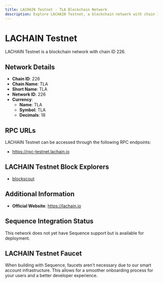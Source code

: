 ```yaml
--- 
title: LACHAIN Testnet - TLA Blockchain Network
description: Explore LACHAIN Testnet, a blockchain network with chain ID 226. Learn about its native currency, TLA, and how to interact with the network.
---
```


# LACHAIN Testnet

LACHAIN Testnet is a blockchain network with chain ID 226.

## Network Details

- **Chain ID**: 226
- **Chain Name**: TLA
- **Short Name**: TLA
- **Network ID**: 226
- **Currency**: 
  - **Name**: TLA
  - **Symbol**: TLA
  - **Decimals**: 18

## RPC URLs

LACHAIN Testnet can be accessed through the following RPC endpoints:

- https://rpc-testnet.lachain.io

## LACHAIN Testnet Block Explorers

- [blockscout](https://scan-test.lachain.io)

## Additional Information

- **Official Website**: https://lachain.io

## Sequence Integration Status

This network does not yet have Sequence support but is available for deployment.

## LACHAIN Testnet Faucet

When building with Sequence, faucets aren't necessary due to our smart account infrastructure. This allows for a smoother onboarding process for your users and a better developer experience.
